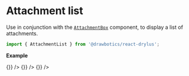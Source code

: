 


# Attachment list
Use in conjunction with the [`AttachmentBox`](/component-kit/components/attachment-box) component, to display a list of attachments.

```jsx
import { AttachmentList } from '@drawbotics/react-drylus';
```
__Example__

<Playground component={AttachmentList}>
  <div style={{ width: 400 }}>
    <AttachmentList>
      <AttachmentBox fileName="File1.jpg" onClickClose={() => {}} />
      <AttachmentBox fileName="File2.svg" onClickClose={() => {}} />
      <AttachmentBox fileName="File4.mov" onClickClose={() => {}} />
    </AttachmentList>
  </div>
</Playground>
